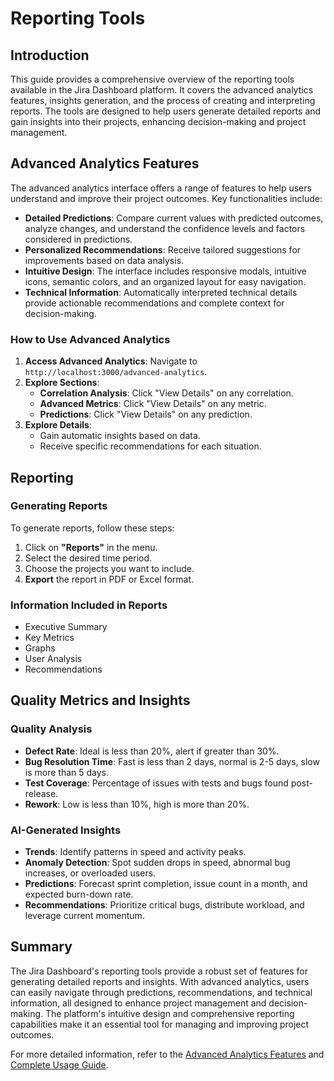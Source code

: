 # Reporting Tools

## Introduction

This guide provides a comprehensive overview of the reporting tools available in the Jira Dashboard platform. It covers the advanced analytics features, insights generation, and the process of creating and interpreting reports. The tools are designed to help users generate detailed reports and gain insights into their projects, enhancing decision-making and project management.

## Advanced Analytics Features

The advanced analytics interface offers a range of features to help users understand and improve their project outcomes. Key functionalities include:

- **Detailed Predictions**: Compare current values with predicted outcomes, analyze changes, and understand the confidence levels and factors considered in predictions.
- **Personalized Recommendations**: Receive tailored suggestions for improvements based on data analysis.
- **Intuitive Design**: The interface includes responsive modals, intuitive icons, semantic colors, and an organized layout for easy navigation.
- **Technical Information**: Automatically interpreted technical details provide actionable recommendations and complete context for decision-making.

### How to Use Advanced Analytics

1. **Access Advanced Analytics**: Navigate to `http://localhost:3000/advanced-analytics`.
2. **Explore Sections**:
   - **Correlation Analysis**: Click "View Details" on any correlation.
   - **Advanced Metrics**: Click "View Details" on any metric.
   - **Predictions**: Click "View Details" on any prediction.
3. **Explore Details**:
   - Gain automatic insights based on data.
   - Receive specific recommendations for each situation.

## Reporting

### Generating Reports

To generate reports, follow these steps:

1. Click on **"Reports"** in the menu.
2. Select the desired time period.
3. Choose the projects you want to include.
4. **Export** the report in PDF or Excel format.

### Information Included in Reports

- Executive Summary
- Key Metrics
- Graphs
- User Analysis
- Recommendations

## Quality Metrics and Insights

### Quality Analysis

- **Defect Rate**: Ideal is less than 20%, alert if greater than 30%.
- **Bug Resolution Time**: Fast is less than 2 days, normal is 2-5 days, slow is more than 5 days.
- **Test Coverage**: Percentage of issues with tests and bugs found post-release.
- **Rework**: Low is less than 10%, high is more than 20%.

### AI-Generated Insights

- **Trends**: Identify patterns in speed and activity peaks.
- **Anomaly Detection**: Spot sudden drops in speed, abnormal bug increases, or overloaded users.
- **Predictions**: Forecast sprint completion, issue count in a month, and expected burn-down rate.
- **Recommendations**: Prioritize critical bugs, distribute workload, and leverage current momentum.

## Summary

The Jira Dashboard's reporting tools provide a robust set of features for generating detailed reports and insights. With advanced analytics, users can easily navigate through predictions, recommendations, and technical information, all designed to enhance project management and decision-making. The platform's intuitive design and comprehensive reporting capabilities make it an essential tool for managing and improving project outcomes.

For more detailed information, refer to the [Advanced Analytics Features](https://gitdocai-data/organization/org-3b5b9a00-5655-4c1f-96df-503f2619fb1c/repositories/jira-dash/ADVANCED_ANALYTICS_FEATURES.md) and [Complete Usage Guide](https://gitdocai-data/organization/org-3b5b9a00-5655-4c1f-96df-503f2619fb1c/repositories/jira-dash/GUIA_USO_COMPLETO.md).
